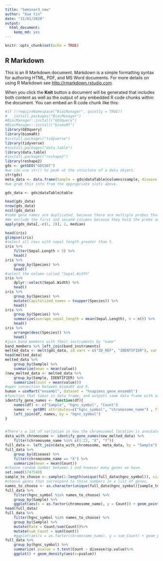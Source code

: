 ```yaml
---
title: "Seminar3_new"
author: "Xue Yin"
date: "31/01/2020"
output: 
  html_document: 
    keep_md: yes
---
```


```r
knitr::opts_chunk$set(echo = TRUE)
```

## R Markdown

This is an R Markdown document. Markdown is a simple formatting syntax for authoring HTML, PDF, and MS Word documents. For more details on using R Markdown see <http://rmarkdown.rstudio.com>.

When you click the **Knit** button a document will be generated that includes both content as well as the output of any embedded R code chunks within the document. You can embed an R code chunk like this:

```r
#if (!requireNamespace("BiocManager", quietly = TRUE))
#   install.packages("BiocManager")
#BiocManager::install("GEOquery")
#BiocManager::install("biomaRt")
library(GEOquery)
library(biomaRt)
#install.packages("tidyverse")
library(tidyverse)
#install.packages("data.table")
library(data.table)
#install.packages("reshape2")
library(reshape2)
gds <- getGEO("GDS507")
#we can use str() to peak at the structure of a data object. 
str(gds)
meta_data <- data.frame(Sample = gds@dataTable@columns$sample, disease = gds@dataTable@columns$disease.state)
#we grab this info from the appropriate slots above. 

gds_data <- gds@dataTable@table

head(gds_data)
nrow(gds_data)
ncol(gds_data)
#some gene names are duplicated, because there are multiple probes that map to the same gene
#We exclude the first and second columns because they hold the probe and gene names, respectively. 
apply(gds_data[,-c(1, 2)], 2, median)

head(iris)
glimpse(iris)
#select all rows with sepal length greater than 5. 
iris %>% 
    filter(Sepal.Length > 5) %>% 
    head()
iris %>% 
    group_by(Species) %>% 
    head()
#select the column called "Sepal.Width"
iris %>% 
    dplyr::select(Sepal.Width) %>% 
    head()
iris %>%
    group_by(Species) %>% 
    mutate(Capitalized_names = toupper(Species)) %>% 
    head()
iris %>% 
    group_by(Species) %>% 
    summarize(average_sepal_length = mean(Sepal.Length), n = n()) %>% 
    head()
iris %>% 
    arrange(desc(Species)) %>% 
    head()
#join band members with their instruments by "name"
band_members %>% left_join(band_instruments) 
melted_data <- melt(gds_data, id.vars = c("ID_REF", "IDENTIFIER"), var = "Sample")
head(melted_data)
melted_data %>% 
    group_by(Sample) %>% 
    summarize(mean = mean(value))
(new_melted_data <- melted_data %>% 
    group_by(Sample, IDENTIFIER) %>% 
    summarize(Count = mean(value)))
#open connection between biomaRt and R. 
human = useMart("ensembl", dataset = "hsapiens_gene_ensembl")
#function that takes in data frame, and outputs same data frame with associated chromosome annotations.
identify_gene_names <- function(df){
    names(df) <- c("Sample", "hgnc_symbol", "Count")
    names <- getBM( attributes=c("hgnc_symbol", "chromosome_name") , filters= "hgnc_symbol", values = unique(df$hgnc_symbol), mart = human)
    left_join(df, names, by = "hgnc_symbol")
}


#There's a lot of variation in how the chromosomal location is annotated. To simplify things, let's filter out all genes with annotations that are not numeric numbers between 1 and 23, X or Y. 
data_with_chromosome <- identify_gene_names(new_melted_data) %>% 
    filter(chromosome_name %in% c(1:23, "X", "Y"))
full_data <- left_join(data_with_chromosome, meta_data, by = "Sample")
full_data %>% 
    group_by(disease) %>% 
    filter(chromosome_name == "X") %>% 
    summarize(mean = mean(Count))
#choose random number between 1 and however many genes we have. 
set.seed(5747540)
sample_to_choose <- sample(1:length(unique(full_data$hgnc_symbol)), size = 100)
#choose genes that correspond to those numbers in a list of genes. 
names_to_choose <- as.character(unique(full_data$hgnc_symbol)[sample_to_choose])
full_data %>% 
    filter(hgnc_symbol %in% names_to_choose) %>% 
    group_by(Sample) %>% 
    ggplot(aes(x = as.factor(chromosome_name), y = Count)) + geom_point()
head(full_data)
full_data %>% 
    filter(hgnc_symbol %in% names_to_choose) %>% 
    group_by(Sample) %>% 
    mutate(Rate = Count/sum(Count))%>% 
    mutate(sum_Count = sum(Count))
    #ggplot(aes(x = as.factor(chromosome_name), y = sum_Count) + geom_point()
full_data %>% 
    group_by(hgnc_symbol) %>% 
    summarize( pvalue = t.test(Count ~ disease)$p.value)%>%
    ggplot() + geom_density(aes(x=pvalue))
```

